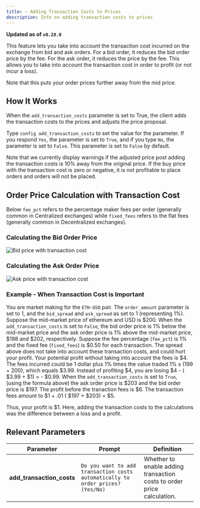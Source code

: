 ```yaml
---
title: — Adding Transaction Costs to Prices
description: Info on adding transaction costs to prices
---
```


**Updated as of `v0.28.0`**

This feature lets you take into account the transaction cost incurred on the exchange from bid and ask orders. For a bid order, it reduces the bid order price by the fee. For the ask order, it reduces the price by the fee. This allows you to take into account the transaction cost in order to profit (or not incur a loss).

Note that this puts your order prices further away from the mid price.

## How It Works

When the `add_transaction_costs` parameter is set to True, the client adds the transaction costs to the prices and adjusts the price proposal.

Type `config add_transaction_costs` to set the value for the parameter. If you respond `Yes`, the parameter is set to `True`, and if you type `No`, the parameter is set to `False`. This parameter is set to `False` by default.

Note that we currently display warnings if the adjusted price post adding the transaction costs is 10% away from the original price. If the buy price with the transaction cost is zero or negative, it is not profitable to place orders and orders will not be placed.

## Order Price Calculation with Transaction Cost

Below `fee_pct` refers to the percentage maker fees per order (generally common in Centralized exchanges) while `fixed_fees` refers to the flat fees (generally common in Decentralized exchanges).

### Calculating the Bid Order Price

![Bid price with transaction cost](trans_cost_bid.png)

### Calculating the Ask Order Price

![Ask price with transaction cost](trans_cost_ask.png)

### Example - When Transaction Cost is Important

You are market making for the `ETH-USD` pair. The `order_amount` parameter is set to 1, and the `bid_spread` and `ask_spread` as set to 1 (representing 1%). Suppose the mid-market price of ethereum and USD is \$200. When the `add_transaction_costs` is set to `False`, the bid order price is 1% below the mid-market price and the ask order price is 1% above the mid-market price, $198 and $202, respectively. Suppose the fee percentage (`fee_pct`) is 1% and the fixed fee (`fixed_fees`) is $0.50 for each transaction. The spread above does not take into account these transaction costs, and could hurt your profit. Your potential profit without taking into account the fees is $4. The fees incurred could be 1 dollar plus 1% times the value traded 1% x (199 + 200), which equals $3.99. Instead of profiting $4, you are losing $4 - ( $3.99 + $1) = - $0.99. When the `add_transaction_costs` is set to `True`, (using the formula above) the ask order price is $203 and the bid order price is $197. The profit before the tranaction fees is $6. The transaction fees amount to $1 + .01 ( $197 + $203) = \$5.

Thus, your profit is \$1. Here, adding the transaction costs to the calculations was the difference between a loss and a profit.

## Relevant Parameters

| Parameter                 | Prompt                                                                         | Definition                                                             |
| ------------------------- | ------------------------------------------------------------------------------ | ---------------------------------------------------------------------- |
| **add_transaction_costs** | `Do you want to add transaction costs automatically to order prices? (Yes/No)` | Whether to enable adding transaction costs to order price calculation. |
